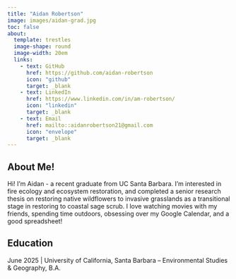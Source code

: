 ```yaml
---
title: "Aidan Robertson"
image: images/aidan-grad.jpg
toc: false
about:
  template: trestles
  image-shape: round
  image-width: 20em
  links: 
    - text: GitHub
      href: https://github.com/aidan-robertson
      icon: "github"
      target: _blank
    - text: LinkedIn
      href: https://www.linkedin.com/in/am-robertson/
      icon: "linkedin"
      target: _blank
    - text: Email
      href: mailto::aidanrobertson21@gmail.com
      icon: "envelope"
      target: _blank
---
```


## About Me!

Hi! I'm Aidan - a recent graduate from UC Santa Barbara. I'm interested in fire ecology and ecosystem restoration, and completed a senior research thesis on restoring native wildflowers to invasive grasslands as a transitional stage in restoring to coastal sage scrub. I love watching movies with my friends, spending time outdoors, obsessing over my Google Calendar, and a good spreadsheet!

## Education

June 2025 | University of California, Santa Barbara – Environmental Studies & Geography, B.A.

